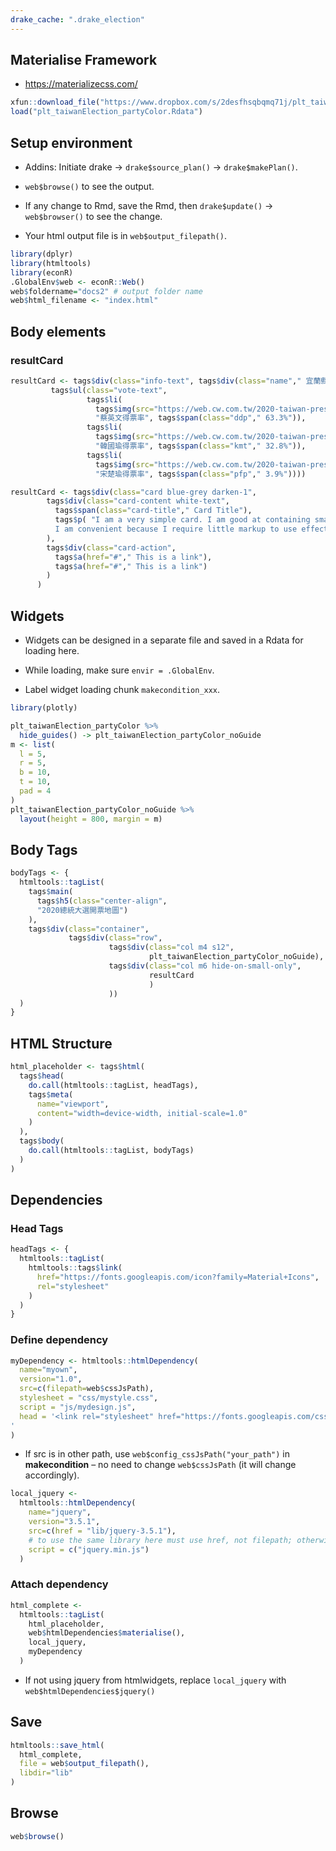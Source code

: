 ```yaml
---
drake_cache: ".drake_election"
---
```


## Materialise Framework

  * <https://materializecss.com/>

```r
xfun::download_file("https://www.dropbox.com/s/2desfhsqbqmq71j/plt_taiwanElection_partyColor.Rdata?dl=1", mode="wb")
load("plt_taiwanElection_partyColor.Rdata")
```

## Setup environment

  * Addins: Initiate drake -> `drake$source_plan()` -> `drake$makePlan()`.
  
  * `web$browse()` to see the output. 
  
  * If any change to Rmd, save the Rmd, then `drake$update()` -> `web$browser()` to see the change.
  
  * Your html output file is in `web$output_filepath()`.

```r
library(dplyr)
library(htmltools)
library(econR)
.GlobalEnv$web <- econR::Web()
web$foldername="docs2" # output folder name
web$html_filename <- "index.html"

```

## Body elements

### resultCard

```r
resultCard <- tags$div(class="info-text", tags$div(class="name"," 宜蘭縣"),
         tags$ul(class="vote-text", 
                 tags$li( 
                   tags$img(src="https://web.cw.com.tw/2020-taiwan-presidential-election/img/map/head_tsai.png"),
                   "蔡英文得票率", tags$span(class="ddp"," 63.3%")),
                 tags$li( 
                   tags$img(src="https://web.cw.com.tw/2020-taiwan-presidential-election/img/map/head_han.png"),
                   "韓國瑜得票率", tags$span(class="kmt"," 32.8%")), 
                 tags$li( 
                   tags$img(src="https://web.cw.com.tw/2020-taiwan-presidential-election/img/map/head_song.png"),
                   "宋楚瑜得票率", tags$span(class="pfp"," 3.9%"))))
```

```r
resultCard <- tags$div(class="card blue-grey darken-1", 
        tags$div(class="card-content white-text", 
          tags$span(class="card-title"," Card Title"),
          tags$p( "I am a very simple card. I am good at containing small bits of information.
          I am convenient because I require little markup to use effectively.")
        ),
        tags$div(class="card-action", 
          tags$a(href="#"," This is a link"),
          tags$a(href="#"," This is a link")
        )
      )
```


## Widgets

  * Widgets can be designed in a separate file and saved in a Rdata for loading here.
  
  * While loading, make sure `envir = .GlobalEnv`.
  
  * Label widget loading chunk `makecondition_xxx`. 
  
```r
library(plotly)
```


```r
plt_taiwanElection_partyColor %>%
  hide_guides() -> plt_taiwanElection_partyColor_noGuide
m <- list(
  l = 5,
  r = 5,
  b = 10,
  t = 10,
  pad = 4
)
plt_taiwanElection_partyColor_noGuide %>%
  layout(height = 800, margin = m)

```


## Body Tags

```r
bodyTags <- {
  htmltools::tagList(
    tags$main(
      tags$h5(class="center-align",
      "2020總統大選開票地圖")
    ),
    tags$div(class="container",
             tags$div(class="row",
                      tags$div(class="col m4 s12",
                               plt_taiwanElection_partyColor_noGuide),
                      tags$div(class="col m6 hide-on-small-only",
                               resultCard
                               )
                      ))
  )
}
```


## HTML Structure

```r
html_placeholder <- tags$html(
  tags$head(
    do.call(htmltools::tagList, headTags),
    tags$meta(
      name="viewport",
      content="width=device-width, initial-scale=1.0"
    )
  ),
  tags$body(
    do.call(htmltools::tagList, bodyTags)
  )
)
```

## Dependencies

### Head Tags

```r
headTags <- {
  htmltools::tagList(
    htmltools::tags$link(
      href="https://fonts.googleapis.com/icon?family=Material+Icons",
      rel="stylesheet"
    )
  )
}
```

### Define dependency

```r
myDependency <- htmltools::htmlDependency(
  name="myown",
  version="1.0",
  src=c(filepath=web$cssJsPath),
  stylesheet = "css/mystyle.css",
  script = "js/mydesign.js",
  head = '<link rel="stylesheet" href="https://fonts.googleapis.com/css?family=Noto+Sans+TC">
'
)
```

  * If src is in other path, use `web$config_cssJsPath("your_path")` in **makecondition** -- no need to change `web$cssJsPath` (it will change accordingly).


```r
local_jquery <- 
  htmltools::htmlDependency(
    name="jquery",
    version="3.5.1",
    src=c(href = "lib/jquery-3.5.1"),
    # to use the same library here must use href, not filepath; otherwise, the current jquery system will be removed.
    script = c("jquery.min.js")
  )
```

### Attach dependency


```r
html_complete <- 
  htmltools::tagList(
    html_placeholder,
    web$htmlDependencies$materialise(),
    local_jquery, 
    myDependency
  )
```

  * If not using jquery from htmlwidgets, replace `local_jquery` with `web$htmlDependencies$jquery()`


## Save

```r
htmltools::save_html(
  html_complete, 
  file = web$output_filepath(),
  libdir="lib"
)
```

## Browse

```r
web$browse()
```



